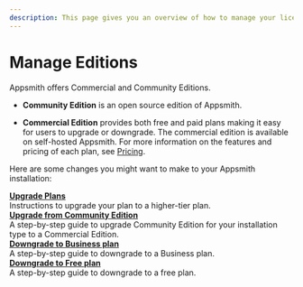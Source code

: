 ```yaml
---
description: This page gives you an overview of how to manage your license and plans on Appsmith.
---
```


# Manage Editions

Appsmith offers Commercial and Community Editions.

* **Community Edition** is an open source edition of Appsmith.

* **Commercial Edition** provides both free and paid plans making it easy for users to upgrade or downgrade. The commercial edition is available on self-hosted Appsmith. For more information on the features and pricing of each plan, see [Pricing](https://www.appsmith.com/pricing).

Here are some changes you might want to make to your Appsmith installation:

<div className="containerGridSampleApp">
   <div className="containerColumnSampleApp columnGrid column-one">
      <div className="containerCol"></div>
      <b><a href="/getting-started/setup/manage-plans/upgrade-plan">Upgrade Plans</a></b>
      <div className="containerDescription">
         Instructions to upgrade your plan to a higher-tier plan.
      </div>
   </div>

<div className="containerColumnSampleApp columnGrid column-one">
      <div className="containerCol"></div>
      <b><a href="/getting-started/setup/upgrade-from-community-edition">Upgrade from Community Edition</a></b>
      <div className="containerDescription"> 
         A step-by-step guide to upgrade Community Edition for your installation type to a Commercial Edition.
      </div>
   </div>
</div>

<div className="containerGridSampleApp">
   <div className="containerColumnSampleApp columnGrid column-two">
      <div className="containerCol"></div>
      <b><a href="/getting-started/setup/manage-plans/downgrade-to-business-plan">Downgrade to Business plan</a></b>
      <div className="containerDescription"> 
         A step-by-step guide to downgrade to a Business plan.
      </div>
</div>
<div className="containerColumnSampleApp columnGrid column-two">
      <div className="containerCol"></div>
      <b><a href="/getting-started/setup/manage-plans/downgrade-to-free-plan">Downgrade to Free plan</a></b>
      <div className="containerDescription"> 
         A step-by-step guide to downgrade to a free plan.
      </div>
</div>
</div>


